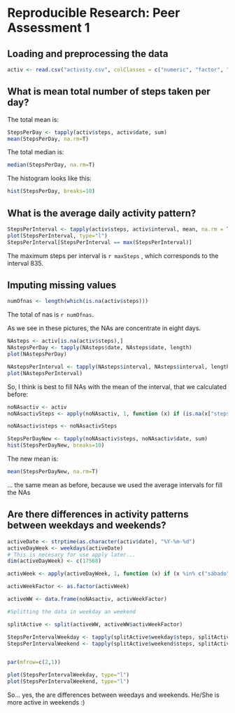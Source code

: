 # Reproducible Research: Peer Assessment 1


## Loading and preprocessing the data


```r
activ <- read.csv("activity.csv", colClasses = c("numeric", "factor", "factor"))
```


## What is mean total number of steps taken per day?

The total mean is:

```r
StepsPerDay <- tapply(activ$steps, activ$date, sum)
mean(StepsPerDay, na.rm=T)
```
The total median is:
```r
median(StepsPerDay, na.rm=T)
```
The histogram looks like this:

```r
hist(StepsPerDay, breaks=10)
```


## What is the average daily activity pattern?

```r
StepsPerInterval <- tapply(activ$steps, activ$interval, mean, na.rm = T)
plot(StepsPerInterval, type="l")
StepsPerInterval[StepsPerInterval == max(StepsPerInterval)]
```
The maximum steps per interval is `r maxSteps` , which corresponds to the interval 835.



## Imputing missing values

```r
numOfnas <- length(which(is.na(activ$steps)))
```
The total of nas is `r numOfnas`.

As we see in these pictures, the NAs are concentrate in eight days.

```r
NAsteps <- activ[is.na(activ$steps),]
NAstepsPerDay <- tapply(NAsteps$date, NAsteps$date, length)
plot(NAstepsPerDay)

NAstepsPerInterval <- tapply(NAsteps$interval, NAsteps$interval, length)
plot(NAstepsPerInterval)
```


So, I think is best to fill NAs with the mean of the interval, that we calculated before:

```r
noNAsactiv <- activ
noNAsactivSteps <- apply(noNAsactiv, 1, function (x) if (is.na(x["steps"])) as.numeric(StepsPerInterval[x["interval"]]) else as.numeric(x["steps"]))

noNAsactiv$steps <- noNAsactivSteps

StepsPerDayNew <- tapply(noNAsactiv$steps, noNAsactiv$date, sum)
hist(StepsPerDayNew, breaks=10)
```


The new mean is:

```r
mean(StepsPerDayNew, na.rm=T)
```

... the same mean as before, because we used the average intervals for fill the NAs


## Are there differences in activity patterns between weekdays and weekends?

```r
activeDate <- strptime(as.character(activ$date), "%Y-%m-%d")
activeDayWeek <- weekdays(activeDate)
# This is necesary for use apply later...
dim(activeDayWeek) <- c(17568)

activWeek <- apply(activeDayWeek, 1, function (x) if (x %in% c("sábado", "domingo")) "weekend" else "weekday")

activWeekFactor <- as.factor(activWeek)

activeWW <- data.frame(noNAsactiv, activWeekFactor)

#Splitting the data in weekday an weekend

splitActive <- split(activeWW, activeWW$activWeekFactor)

StepsPerIntervalWeekday <- tapply(splitActive$weekday$steps, splitActive$weekday$interval, mean, na.rm = T)
StepsPerIntervalWeekend <- tapply(splitActive$weekend$steps, splitActive$weekend$interval, mean, na.rm = T)


par(mfrow=c(2,1))

plot(StepsPerIntervalWeekday, type="l")
plot(StepsPerIntervalWeekend, type="l")

```


So... yes, the are differences between weedays and weekends. He/She is more active in weekends :)



